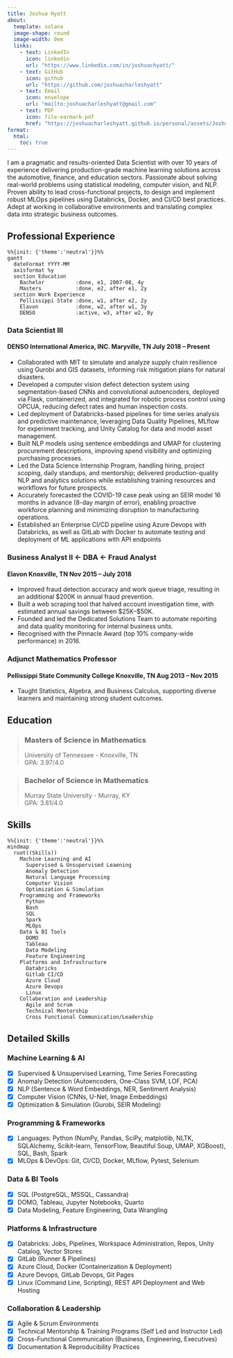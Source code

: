 ```yaml
---
title: Joshua Hyatt
about:
  template: solana
  image-shape: round
  image-width: 0em
  links:
    - text: LinkedIn
      icon: linkedin
      url: "https://www.linkedin.com/in/joshuachyatt/"
    - text: GitHub
      icon: github
      url: "https://github.com/joshuacharleshyatt"
    - text: Email
      icon: envelope
      url: "mailto:joshuacharleshyatt@gmail.com"
    - text: PDF
      icon: file-earmark-pdf
      href: "https://joshuacharleshyatt.github.io/personal/assets/Joshua-Hyatt-Resume.pdf"
format:
  html:
    toc: true
---
```


I am a pragmatic and results-oriented Data Scientist with over 10 years of experience delivering production-grade machine learning solutions across the automotive, finance, and education sectors. Passionate about solving real-world problems using statistical modeling, computer vision, and NLP. Proven ability to lead cross-functional projects, to design and implement robust MLOps pipelines using Databricks, Docker, and CI/CD best practices. Adept at working in collaborative environments and translating complex data into strategic business outcomes.


## Professional Experience
```mermaid
%%{init: {'theme':'neutral'}}%%
gantt
  dateFormat YYYY-MM
  axisformat %y
  section Education
    Bachelor          :done, e1, 2007-08, 4y
    Masters           :done, e2, after e1, 2y
  section Work Experience
    Pellissippi State :done, w1, after e2, 2y
    Elavon            :done, w2, after w1, 3y
    DENSO             :active, w3, after w2, 8y
```

### Data Scientist III
::: {.callout-note icon=false}
#### DENSO International America, INC. Maryville, TN	July 2018 – Present

- Collaborated with MIT to simulate and analyze supply chain resilience using Gurobi and GIS datasets, informing risk mitigation plans for natural disasters.
- Developed a computer vision defect detection system using segmentation-based CNNs and convolutional autoencoders, deployed via Flask, containerized, and integrated for robotic process control using OPCUA, reducing defect rates and human inspection costs.
- Led deployment of Databricks-based pipelines for time series analysis and predictive maintenance, leveraging Data Quality Pipelines, MLflow for experiment tracking, and Unity Catalog for data and model asset management.
- Built NLP models using sentence embeddings and UMAP for clustering procurement descriptions, improving spend visibility and optimizing purchasing processes.
- Led the Data Science Internship Program, handling hiring, project scoping, daily standups, and mentorship; delivered production-quality NLP and analytics solutions while establishing training resources and workflows for future prospects.
- Accurately forecasted the COVID-19 case peak using an SEIR model 16 months in advance (8-day margin of error), enabling proactive workforce planning and minimizing disruption to manufacturing operations.
- Established an Enterprise CI/CD pipeline using Azure Devops with Databricks, as well as GitLab with Docker to automate testing and deployment of ML applications with API endpoints
:::

### Business Analyst II ← DBA ← Fraud Analyst
::: {.callout-note icon=false}
#### Elavon Knoxville, TN Nov 2015 – July 2018

- Improved fraud detection accuracy and work queue triage, resulting in an additional $200K in annual fraud prevention.
- Built a web scraping tool that halved account investigation time, with estimated annual savings between $25K–$50K.
- Founded and led the Dedicated Solutions Team to automate reporting and data quality monitoring for internal business units.
- Recognised with the Pinnacle Award (top 10% company-wide performance) in 2016.

:::

### Adjunct Mathematics Professor 
::: {.callout-note icon=false}
#### Pellissippi State Community College Knoxville, TN Aug 2013 – Nov 2015

- Taught Statistics, Algebra, and Business Calculus, supporting diverse learners and maintaining strong student outcomes.

:::

## Education
:::{layout-ncol=2}
> ### Masters of Science in Mathematics  
> University of Tennessee - Knoxville, TN  
> GPA: 3.97/4.0  

> ### Bachelor of Science in Mathematics  
> Murray State University - Murray, KY  
> GPA: 3.81/4.0  
:::


## Skills
```mermaid
%%{init: {'theme':'neutral'}}%%
mindmap
  root((Skills))
    Machine Learning and AI
      Supervised & Unsupervised Leaening
      Anomaly Detection
      Natural Language Processing
      Computer Vision
      Optimization & Simulation
    Programming and Frameworks
      Python
      Bash
      SQL
      Spark
      MLOps
    Data & BI Tools
      DOMO
      Tableau
      Data Modeling
      Feature Engineering
    Platforms and Infrastructure
      Databricks
      Gitlab CI/CD
      Azure Cloud
      Azure Devops
      Linux
    Collaberation and Leadership
      Agile and Scrum
      Technical Mentorship
      Cross Functional Communication/Leadership
```


::: {.callout-note appearance="simple" collapse=true}
## Detailed Skills

### Machine Learning & AI
- [X] Supervised & Unsupervised Learning, Time Series Forecasting
- [X] Anomaly Detection (Autoencoders, One-Class SVM, LOF, PCA)
- [X] NLP (Sentence & Word Embeddings, NER, Sentiment Analysis)
- [X] Computer Vision (CNNs, U-Net, Image Embeddings)
- [X] Optimization & Simulation (Gurobi, SEIR Modeling)

### Programming & Frameworks
- [X] Languages: Python (NumPy, Pandas, SciPy, matplotlib, NLTK, SQLAlchemy, Scikit-learn, TensorFlow, Beautiful Soup, UMAP, XGBoost), SQL, Bash, Spark
- [X] MLOps & DevOps: Git, CI/CD, Docker, MLflow, Pytest, Selenium

### Data & BI Tools
- [X] SQL (PostgreSQL, MSSQL, Cassandra)
- [X] DOMO, Tableau, Jupyter Notebooks, Quarto
- [X] Data Modeling, Feature Engineering, Data Wrangling

### Platforms & Infrastructure
- [X] Databricks: Jobs, Pipelines, Workspace Administration, Repos, Unity Catalog, Vector Stores
- [X] GitLab (Runner & Pipelines)
- [X] Azure Cloud, Docker (Containerization & Deployment)
- [X] Azure Devops, GitLab Devops, Git Pages
- [X] Linux (Command Line, Scripting), REST API Deployment and Web Hosting

### Collaboration & Leadership
- [X] Agile & Scrum Environments
- [X] Technical Mentorship & Training Programs (Self Led and Instructor Led)
- [X] Cross-Functional Communication (Business, Engineering, Executives)
- [X] Documentation & Reproducibility Practices
:::
